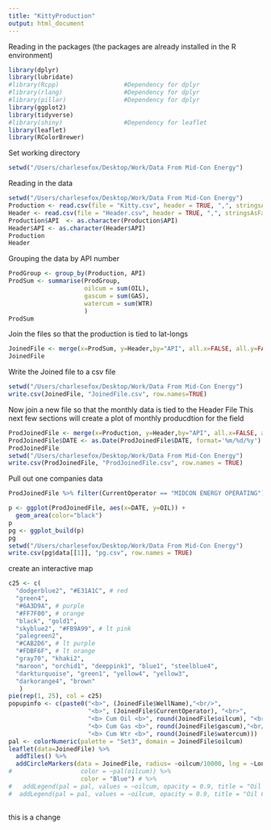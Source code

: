 ```yaml
---
title: "KittyProduction"
output: html_document
---
```

Reading in the packages (the packages are already installed in the R environment)
```r
library(dplyr)
library(lubridate)
#library(Rcpp)                  #Dependency for dplyr
#library(rlang)                 #Dependency for dplyr
#library(pillar)                #Dependency for dplyr
library(ggplot2)
library(tidyverse)
#library(shiny)                 #Dependency for leaflet
library(leaflet)
library(RColorBrewer)
```
Set working directory
```r
setwd("/Users/charlesefox/Desktop/Work/Data From Mid-Con Energy")
```
Reading in the data
```r
setwd("/Users/charlesefox/Desktop/Work/Data From Mid-Con Energy")
Production <- read.csv(file = "Kitty.csv", header = TRUE, ",", stringsAsFactors = FALSE)
Header <- read.csv(file = "Header.csv", header = TRUE, ",", stringsAsFactors = FALSE)
Production$API  <- as.character(Production$API)
Header$API <- as.character(Header$API)
Production
Header
```
Grouping the data by API number
```r
ProdGroup <- group_by(Production, API)
ProdSum <- summarise(ProdGroup, 
                     oilcum = sum(OIL), 
                     gascum = sum(GAS), 
                     watercum = sum(WTR)
                     )
ProdSum
```



Join the files so that the production is tied to lat-longs
```r
JoinedFile <- merge(x=ProdSum, y=Header,by="API", all.x=FALSE, all.y=FALSE)
JoinedFile
```

Write the Joined file to a csv file 
```r
setwd("/Users/charlesefox/Desktop/Work/Data From Mid-Con Energy")
write.csv(JoinedFile, "JoinedFile.csv", row.names=TRUE)
```

Now join a new file so that the monthly data is tied to the Header File
This next few sections will create a plot of monthly producdtion for the field
```r
ProdJoinedFile <- merge(x=Production, y=Header,by="API", all.x=FALSE, all.y=FALSE)
ProdJoinedFile$DATE <- as.Date(ProdJoinedFile$DATE, format='%m/%d/%y')  
ProdJoinedFile
setwd("/Users/charlesefox/Desktop/Work/Data From Mid-Con Energy")
write.csv(ProdJoinedFile, "ProdJoinedFile.csv", row.names = TRUE)
```

Pull out one companies data
```r
ProdJoinedFile %>% filter(CurrentOperator == "MIDCON ENERGY OPERATING")
```


```r
p <- ggplot(ProdJoinedFile, aes(x=DATE, y=OIL)) +
  geom_area(color="black")
p
pg <- ggplot_build(p)
pg
setwd("/Users/charlesefox/Desktop/Work/Data From Mid-Con Energy")
write.csv(pg$data[[1]], "pg.csv", row.names = TRUE)
```
create an interactive map
```r
c25 <- c(
  "dodgerblue2", "#E31A1C", # red
  "green4",
  "#6A3D9A", # purple
  "#FF7F00", # orange
  "black", "gold1",
  "skyblue2", "#FB9A99", # lt pink
  "palegreen2",
  "#CAB2D6", # lt purple
  "#FDBF6F", # lt orange
  "gray70", "khaki2",
  "maroon", "orchid1", "deeppink1", "blue1", "steelblue4",
  "darkturquoise", "green1", "yellow4", "yellow3",
  "darkorange4", "brown"
   )
pie(rep(1, 25), col = c25)
popupinfo <- c(paste0("<b>", (JoinedFile$WellName),"<br/>",
                      "<b>", (JoinedFile$CurrentOperator), "<br>",
                      "<b> Cum Oil <b>", round(JoinedFile$oilcum), "<br/>",
                      "<b> Cum Gas <b>", round(JoinedFile$gascum),"<br/>",
                      "<b> Cum Wtr <b>", round(JoinedFile$watercum)))
pal <- colorNumeric(palette = "Set3", domain = JoinedFile$oilcum)
leaflet(data=JoinedFile) %>% 
  addTiles() %>%
  addCircleMarkers(data = JoinedFile, radius= ~oilcum/10000, lng = ~Longitude, lat = ~Latitude, popup = popupinfo,
#                   color = ~pal(oilcum)) %>%
                    color = "Blue") # %>%
#   addLegend(pal = pal, values = ~oilcum, opacity = 0.9, title = "Oil Cum, BO")
#  addLegend(pal = pal, values = ~oilcum, opacity = 0.9, title = "Oil Cum, BO")
          
```

this is a change